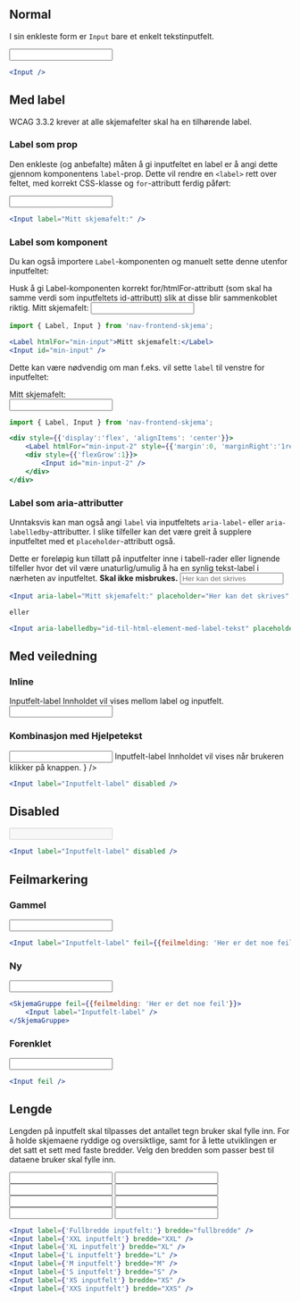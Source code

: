 
## Normal

I sin enkleste form er `Input` bare et enkelt tekstinputfelt.

<Example>
    <Input />
</Example>

```jsx
<Input />
```

## Med label

<Alertstripe type="info">
    <Lenke href="https://www.w3.org/TR/WCAG21/#labels-or-instructions">WCAG 3.3.2</Lenke> krever at alle skjemafelter skal ha en tilhørende <InlineCode>label</InlineCode>.
</Alertstripe>

### Label som prop

Den enkleste (og anbefalte) måten å gi inputfeltet en label er å angi dette gjennom komponentens `label`-prop. Dette vil rendre en `<label>` rett over feltet, med korrekt CSS-klasse og `for`-attributt ferdig påført:

<Example>
    <Input label="Mitt skjemafelt:" />
</Example>

```jsx
<Input label="Mitt skjemafelt:" />
```

### Label som komponent

Du kan også importere `Label`-komponenten og manuelt sette denne utenfor inputfeltet:

<Alertstripe type="advarsel">
    Husk å gi Label-komponenten korrekt <InlineCode>for</InlineCode>/<InlineCode>htmlFor</InlineCode>-attributt (som skal ha samme verdi som inputfeltets <InlineCode>id</InlineCode>-attributt) slik at disse blir sammenkoblet riktig.
</Alertstripe>

<Example>
    <Label htmlFor="min-input">Mitt skjemafelt:</Label>
    <Input id="min-input" />
</Example>

```jsx
import { Label, Input } from 'nav-frontend-skjema';

<Label htmlFor="min-input">Mitt skjemafelt:</Label>
<Input id="min-input" />
```

Dette kan være nødvendig om man f.eks. vil sette `label` til venstre for inputfeltet:

<Example>
    <div style={{'display':'flex', 'alignItems': 'center'}}>
        <Label htmlFor="min-input-2" style={{'margin':0, 'marginRight':'1rem'}}>Mitt skjemafelt:</Label>
        <div style={{'flexGrow':1}}>
            <Input id="min-input-2" />
        </div>
    </div>
</Example>

```jsx
import { Label, Input } from 'nav-frontend-skjema';

<div style={{'display':'flex', 'alignItems': 'center'}}>
    <Label htmlFor="min-input-2" style={{'margin':0, 'marginRight':'1rem'}}>Mitt skjemafelt:</Label>
    <div style={{'flexGrow':1}}>
        <Input id="min-input-2" />
    </div>
</div>
```

### Label som aria-attributter

Unntaksvis kan man også angi `label` via inputfeltets `aria-label`- eller `aria-labelledby`-attributter. I slike tilfeller kan det være greit å supplere inputfeltet med et `placeholder`-attributt også.

<Alertstripe type="advarsel">
    Dette er foreløpig kun tillatt på inputfelter inne i tabell-rader eller lignende tilfeller hvor det vil være unaturlig/umulig å ha en synlig tekst-label i nærheten av inputfeltet. <strong>Skal ikke misbrukes.</strong>
</Alertstripe>

<Example>
    <Input aria-label="Mitt skjemafelt:" placeholder="Her kan det skrives" />
</Example>

```jsx
<Input aria-label="Mitt skjemafelt:" placeholder="Her kan det skrives" />

eller

<Input aria-labelledby="id-til-html-element-med-label-tekst" placeholder="Her kan det skrives" />
```

## Med veiledning

### Inline

<Example>
    <SkjemaGruppe>
        <label className="skjemaelement__label" for="min-input">
            <Element>Inputfelt-label</Element>
        </label>
        <Normaltekst>Innholdet vil vises mellom label og inputfelt.</Normaltekst>
        <Input id="min-input" />
    </SkjemaGruppe>
</Example>

### Kombinasjon med Hjelpetekst

<Example>
    <Input
        label={
            <div style={{'display': 'flex'}}>
                Inputfelt-label
                <Hjelpetekst style={{'marginLeft': '0.5rem'}}>
                    Innholdet vil vises når brukeren klikker på knappen.
                </Hjelpetekst>
            </div>
        }
    />
</Example>

```jsx
<Input label="Inputfelt-label" disabled />
```

## Disabled

<Example>
    <Input label="Inputfelt-label" disabled />
</Example>

```jsx
<Input label="Inputfelt-label" disabled />
```

## Feilmarkering

### Gammel

<Example>
    <Input label="Inputfelt-label" feil={{feilmelding: 'Her er det noe feil'}} />
</Example>

```jsx
<Input label="Inputfelt-label" feil={{feilmelding: 'Her er det noe feil'}} />
```

### Ny

<Example>
    <SkjemaGruppe feil={{feilmelding: 'Her er det noe feil'}}>
        <Input label="Inputfelt-label" />
    </SkjemaGruppe>
</Example>

```jsx
<SkjemaGruppe feil={{feilmelding: 'Her er det noe feil'}}>
    <Input label="Inputfelt-label" />
</SkjemaGruppe>
```

### Forenklet

<Example>
    <Input feil />
</Example>

```jsx
<Input feil />
```

## Lengde

Lengden på inputfelt skal tilpasses det antallet tegn bruker skal fylle inn. For å holde skjemaene
ryddige og oversiktlige, samt for å lette utviklingen er det satt et sett med faste bredder. Velg
den bredden som passer best til dataene bruker skal fylle inn.

<Example>
    <Input label={'Fullbredde inputfelt:'} bredde="fullbredde" />
    <Input label={'XXL inputfelt'} bredde="XXL" />
    <Input label={'XL inputfelt'} bredde="XL" />
    <Input label={'L inputfelt'} bredde="L" />
    <Input label={'M inputfelt'} bredde="M" />
    <Input label={'S inputfelt'} bredde="S" />
    <Input label={'XS inputfelt'} bredde="XS" />
    <Input label={'XXS inputfelt'} bredde="XXS" />
</Example>

```jsx
<Input label={'Fullbredde inputfelt:'} bredde="fullbredde" />
<Input label={'XXL inputfelt'} bredde="XXL" />
<Input label={'XL inputfelt'} bredde="XL" />
<Input label={'L inputfelt'} bredde="L" />
<Input label={'M inputfelt'} bredde="M" />
<Input label={'S inputfelt'} bredde="S" />
<Input label={'XS inputfelt'} bredde="XS" />
<Input label={'XXS inputfelt'} bredde="XXS" />
```